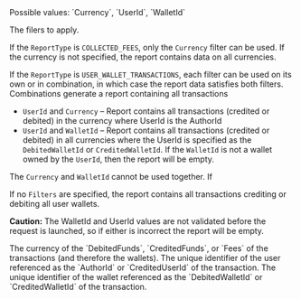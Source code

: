 <ParamField body="Filters" type="object">
Possible values: `Currency`, `UserId`, `WalletId`

The filers to apply. 

If the `ReportType` is `COLLECTED_FEES`, only the `Currency` filter can be used. If the currency is not specified, the report contains data on all currencies. 

If the `ReportType` is `USER_WALLET_TRANSACTIONS`, each filter can be used on its own or in combination, in which case the report data satisfies both filters.  Combinations generate a report containing all transactions 
- `UserId` and `Currency` – Report contains all transactions (credited or debited) in the currency where UserId is the AuthorId
- `UserId` and `WalletId` – Report contains all transactions (credited or debited) in all currencies where the UserId is specified as the `DebitedWalletId` or `CreditedWalletId`. If the `WalletId` is not a wallet owned by the `UserId`, then the report will be empty.
 
The `Currency` and `WalletId` cannot be used together. If 

If no `Filters` are specified, the report contains all transactions crediting or debiting all user wallets.

**Caution:** The WalletId and UserId values are not validated before the request is launched, so if either is incorrect the report will be empty.

<Expandable title="properties" defaultOpen>
<ParamField body="Currency" type="string">
The currency of the `DebitedFunds`, `CreditedFunds`, or `Fees` of the transactions (and therefore the wallets).
</ParamField>
<ParamField body="UserId" type="string">
The unique identifier of the user referenced as the `AuthorId` or `CreditedUserId` of the transaction.
</ParamField>
<ParamField body="WalletId" type="string">
The unique identifier of the wallet referenced as the `DebitedWalletId` or `CreditedWalletId` of the transaction.
</ParamField>
</Expandable>

</ParamField>